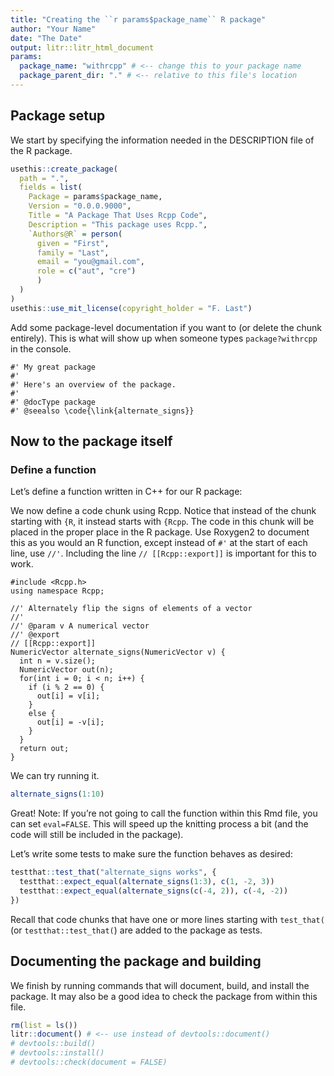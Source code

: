 ```yaml
---
title: "Creating the ``r params$package_name`` R package"
author: "Your Name"
date: "The Date"
output: litr::litr_html_document
params:
  package_name: "withrcpp" # <-- change this to your package name
  package_parent_dir: "." # <-- relative to this file's location
---
```


<!-- This Rmd file contains all the code needed to define an R package.  Press "Knit" in RStudio or more generally run `litr::render("name-of-this-file.Rmd")` to generate the R package.  Remember that when you want to modify anything about the R package, you should modify this document rather than the package that is outputted.
-->

## Package setup

We start by specifying the information needed in the DESCRIPTION file of the R package.

```r
usethis::create_package(
  path = ".",
  fields = list(
    Package = params$package_name,
    Version = "0.0.0.9000",
    Title = "A Package That Uses Rcpp Code",
    Description = "This package uses Rcpp.",
    `Authors@R` = person(
      given = "First",
      family = "Last",
      email = "you@gmail.com",
      role = c("aut", "cre")
      )
  )
)
usethis::use_mit_license(copyright_holder = "F. Last")
```

Add some package-level documentation if you want to (or delete the chunk entirely).  This is what will show up when someone types `package?withrcpp` in the console.

```package_doc
#' My great package
#'
#' Here's an overview of the package.
#' 
#' @docType package
#' @seealso \code{\link{alternate_signs}}
```

## Now to the package itself

### Define a function

Let's define a function written in C++ for our R package:

We now define a code chunk using Rcpp.  Notice that instead of the chunk starting with `{R`, it instead starts with `{Rcpp`.  The code in this chunk will be placed in the proper place in the R package.  Use Roxygen2 to document this as you would an R function, except instead of `#'` at the start of each line, use `//'`.  Including the line `// [[Rcpp::export]]` is important for this to work.

```Rcpp
#include <Rcpp.h>
using namespace Rcpp;

//' Alternately flip the signs of elements of a vector
//' 
//' @param v A numerical vector
//' @export
// [[Rcpp::export]]
NumericVector alternate_signs(NumericVector v) {
  int n = v.size();
  NumericVector out(n);
  for(int i = 0; i < n; i++) {
    if (i % 2 == 0) {
      out[i] = v[i];
    }
    else {
      out[i] = -v[i];
    }
  }
  return out;
}
```

We can try running it.

```r
alternate_signs(1:10)
```

Great!  Note: If you're not going to call the function within this Rmd file, you can set `eval=FALSE`.  This will speed up the knitting process a bit (and the code will still be included in the package).


Let's write some tests to make sure the function behaves as desired:

```r
testthat::test_that("alternate_signs works", {
  testthat::expect_equal(alternate_signs(1:3), c(1, -2, 3))
  testthat::expect_equal(alternate_signs(c(-4, 2)), c(-4, -2))
})
```

Recall that code chunks that have one or more lines starting with `test_that(` (or `testthat::test_that(`) are added to the package as tests.

## Documenting the package and building

We finish by running commands that will document, build, and install the package.  It may also be a good idea to check the package from within this file.

```r
rm(list = ls())
litr::document() # <-- use instead of devtools::document()
# devtools::build()
# devtools::install()
# devtools::check(document = FALSE)
```

